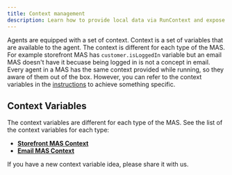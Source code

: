 ```yaml
---
title: Context management
description: Learn how to provide local data via RunContext and expose context to the LLM
---
```



Agents are equipped with a set of context. Context is a set of variables that are available to the agent. 
The context is different for each type of the MAS. For example storefront MAS has `customer.isLoggedIn` variable but an email MAS doesn't have it becuase being logged in is not a concept in email.
Every agent in a MAS has the same context provided while running, so they aware of them out of the box. 
However, you can refer to the context variables in the [instructions](/guides/prompt-engineering#personalizing-responses-with-context-variables) to achieve something specific.

## Context Variables
The context variables are different for each type of the MAS. See the list of the context variables for each type:

- **[Storefront MAS Context](/guides/storefront-mas#context-variables)**
- **[Email MAS Context](/guides/email-mas#context-variables)**

If you have a new context variable idea, please share it with us.